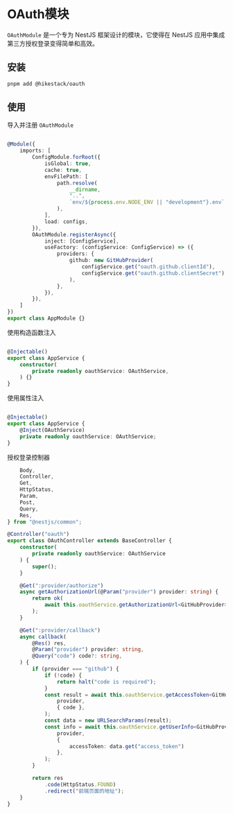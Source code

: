 # OAuth模块

```OAuthModule``` 是一个专为 NestJS 框架设计的模块，它使得在 NestJS 应用中集成第三方授权登录变得简单和高效。

## 安装

```sh npm2yarn
pnpm add @hikestack/oauth
```

## 使用

导入并注册 ```OAuthModule```

```ts showLineNumbers filename="app.module.ts" {20-30}

@Module({
	imports: [
		ConfigModule.forRoot({
			isGlobal: true,
			cache: true,
			envFilePath: [
				path.resolve(
					__dirname,
					"..",
					`env/${process.env.NODE_ENV || "development"}.env`,
				),
			],
			load: configs,
		}),
		OAuthModule.registerAsync({
			inject: [ConfigService],
			useFactory: (configService: ConfigService) => ({
				providers: {
					github: new GitHubProvider(
						configService.get("oauth.github.clientId"),
						configService.get("oauth.github.clientSecret"),
					),
				},
			}),
		}),
	]
})
export class AppModule {}
```

使用构造函数注入

```ts showLineNumbers filename="app.service.ts" {7}

@Injectable()
export class AppService {
	constructor(
		private readonly oauthService: OAuthService,
	) {}
}
```

使用属性注入

```ts showLineNumbers filename="app.service.ts" {6,7}

@Injectable()
export class AppService {
    @Inject(OAuthService)
	private readonly oauthService: OAuthService;
}
```

授权登录控制器

```ts showLineNumbers filename="oauth.controller.ts"
	Body,
	Controller,
	Get,
	HttpStatus,
	Param,
	Post,
	Query,
	Res,
} from "@nestjs/common";

@Controller("oauth")
export class OAuthController extends BaseController {
	constructor(
		private readonly oauthService: OAuthService
	) {
		super();
	}

	@Get(":provider/authorize")
	async getAuthorizationUrl(@Param("provider") provider: string) {
		return ok(
			await this.oauthService.getAuthorizationUrl<GitHubProvider>(provider),
		);
	}

	@Get(":provider/callback")
	async callback(
		@Res() res,
		@Param("provider") provider: string,
		@Query("code") code?: string,
	) {
		if (provider === "github") {
			if (!code) {
				return halt("code is required");
			}
			const result = await this.oauthService.getAccessToken<GitHubProvider>(
				provider,
				{ code },
			);
			const data = new URLSearchParams(result);
			const info = await this.oauthService.getUserInfo<GitHubProvider>(
				provider,
				{
					accessToken: data.get("access_token")
				},
			);
		}

		return res
			.code(HttpStatus.FOUND)
			.redirect("前端页面的地址");
	}
}
```